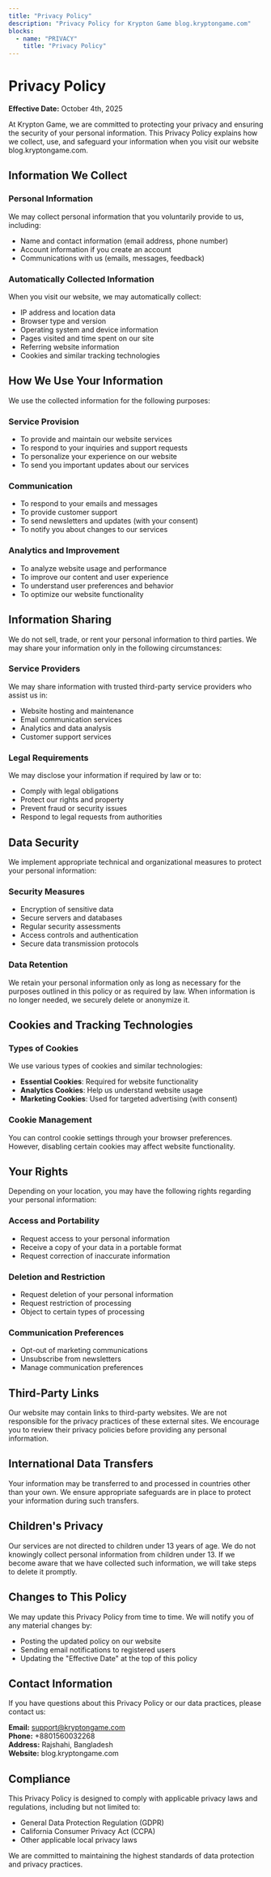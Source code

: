 ```yaml
---
title: "Privacy Policy"
description: "Privacy Policy for Krypton Game blog.kryptongame.com"
blocks:
  - name: "PRIVACY"
    title: "Privacy Policy"
---
```


# Privacy Policy

**Effective Date:** October 4th, 2025

At Krypton Game, we are committed to protecting your privacy and ensuring the security of your personal information. This Privacy Policy explains how we collect, use, and safeguard your information when you visit our website blog.kryptongame.com.

## Information We Collect

### Personal Information
We may collect personal information that you voluntarily provide to us, including:
- Name and contact information (email address, phone number)
- Account information if you create an account
- Communications with us (emails, messages, feedback)

### Automatically Collected Information
When you visit our website, we may automatically collect:
- IP address and location data
- Browser type and version
- Operating system and device information
- Pages visited and time spent on our site
- Referring website information
- Cookies and similar tracking technologies

## How We Use Your Information

We use the collected information for the following purposes:

### Service Provision
- To provide and maintain our website services
- To respond to your inquiries and support requests
- To personalize your experience on our website
- To send you important updates about our services

### Communication
- To respond to your emails and messages
- To provide customer support
- To send newsletters and updates (with your consent)
- To notify you about changes to our services

### Analytics and Improvement
- To analyze website usage and performance
- To improve our content and user experience
- To understand user preferences and behavior
- To optimize our website functionality

## Information Sharing

We do not sell, trade, or rent your personal information to third parties. We may share your information only in the following circumstances:

### Service Providers
We may share information with trusted third-party service providers who assist us in:
- Website hosting and maintenance
- Email communication services
- Analytics and data analysis
- Customer support services

### Legal Requirements
We may disclose your information if required by law or to:
- Comply with legal obligations
- Protect our rights and property
- Prevent fraud or security issues
- Respond to legal requests from authorities

## Data Security

We implement appropriate technical and organizational measures to protect your personal information:

### Security Measures
- Encryption of sensitive data
- Secure servers and databases
- Regular security assessments
- Access controls and authentication
- Secure data transmission protocols

### Data Retention
We retain your personal information only as long as necessary for the purposes outlined in this policy or as required by law. When information is no longer needed, we securely delete or anonymize it.

## Cookies and Tracking Technologies

### Types of Cookies
We use various types of cookies and similar technologies:
- **Essential Cookies**: Required for website functionality
- **Analytics Cookies**: Help us understand website usage
- **Marketing Cookies**: Used for targeted advertising (with consent)

### Cookie Management
You can control cookie settings through your browser preferences. However, disabling certain cookies may affect website functionality.

## Your Rights

Depending on your location, you may have the following rights regarding your personal information:

### Access and Portability
- Request access to your personal information
- Receive a copy of your data in a portable format
- Request correction of inaccurate information

### Deletion and Restriction
- Request deletion of your personal information
- Request restriction of processing
- Object to certain types of processing

### Communication Preferences
- Opt-out of marketing communications
- Unsubscribe from newsletters
- Manage communication preferences

## Third-Party Links

Our website may contain links to third-party websites. We are not responsible for the privacy practices of these external sites. We encourage you to review their privacy policies before providing any personal information.

## International Data Transfers

Your information may be transferred to and processed in countries other than your own. We ensure appropriate safeguards are in place to protect your information during such transfers.

## Children's Privacy

Our services are not directed to children under 13 years of age. We do not knowingly collect personal information from children under 13. If we become aware that we have collected such information, we will take steps to delete it promptly.

## Changes to This Policy

We may update this Privacy Policy from time to time. We will notify you of any material changes by:
- Posting the updated policy on our website
- Sending email notifications to registered users
- Updating the "Effective Date" at the top of this policy

## Contact Information

If you have questions about this Privacy Policy or our data practices, please contact us:

**Email:** support@kryptongame.com  
**Phone:** +8801560032268  
**Address:** Rajshahi, Bangladesh  
**Website:** blog.kryptongame.com

## Compliance

This Privacy Policy is designed to comply with applicable privacy laws and regulations, including but not limited to:
- General Data Protection Regulation (GDPR)
- California Consumer Privacy Act (CCPA)
- Other applicable local privacy laws

We are committed to maintaining the highest standards of data protection and privacy practices.

